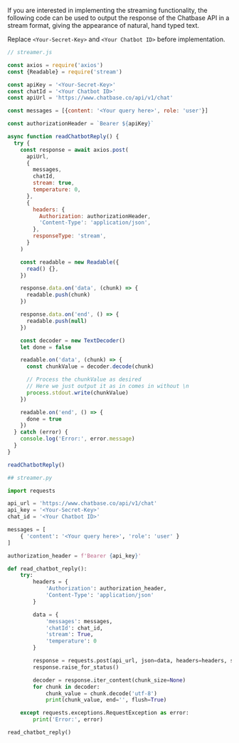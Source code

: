 If you are interested in implementing the streaming functionality, the following code can be used to output the response of the Chatbase API in a stream format, giving the appearance of natural, hand typed text.

Replace `<Your-Secret-Key>` and `<Your Chatbot ID>` before implementation.

```javascript
// streamer.js

const axios = require('axios')
const {Readable} = require('stream')

const apiKey = '<Your-Secret-Key>'
const chatId = '<Your Chatbot ID>'
const apiUrl = 'https://www.chatbase.co/api/v1/chat'

const messages = [{content: '<Your query here>', role: 'user'}]

const authorizationHeader = `Bearer ${apiKey}`

async function readChatbotReply() {
  try {
    const response = await axios.post(
      apiUrl,
      {
        messages,
        chatId,
        stream: true,
        temperature: 0,
      },
      {
        headers: {
          Authorization: authorizationHeader,
          'Content-Type': 'application/json',
        },
        responseType: 'stream',
      }
    )

    const readable = new Readable({
      read() {},
    })

    response.data.on('data', (chunk) => {
      readable.push(chunk)
    })

    response.data.on('end', () => {
      readable.push(null)
    })

    const decoder = new TextDecoder()
    let done = false

    readable.on('data', (chunk) => {
      const chunkValue = decoder.decode(chunk)

      // Process the chunkValue as desired
      // Here we just output it as in comes in without \n
      process.stdout.write(chunkValue)
    })

    readable.on('end', () => {
      done = true
    })
  } catch (error) {
    console.log('Error:', error.message)
  }
}

readChatbotReply()
```

```python
## streamer.py

import requests

api_url = 'https://www.chatbase.co/api/v1/chat'
api_key = '<Your-Secret-Key>'
chat_id = '<Your Chatbot ID>'

messages = [
    { 'content': '<Your query here>', 'role': 'user' }
]

authorization_header = f'Bearer {api_key}'

def read_chatbot_reply():
    try:
        headers = {
            'Authorization': authorization_header,
            'Content-Type': 'application/json'
        }

        data = {
            'messages': messages,
            'chatId': chat_id,
            'stream': True,
            'temperature': 0
        }

        response = requests.post(api_url, json=data, headers=headers, stream=True)
        response.raise_for_status()

        decoder = response.iter_content(chunk_size=None)
        for chunk in decoder:
            chunk_value = chunk.decode('utf-8')
            print(chunk_value, end='', flush=True)

    except requests.exceptions.RequestException as error:
        print('Error:', error)

read_chatbot_reply()


```
